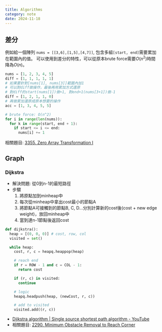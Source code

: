---
title: Algorithms
category: note
date: 2024-11-18
---

## 差分

例如給一個陣列 `nums = [[3,6],[1,5],[4,7]]`, 包含多組`[start, end]`需要累加在範圍內的值。
可以使用到差分的特性，可以從原本brute force需要$O(n^2)$時間降為$O(n)$。

```py
nums = [1, 2, 3, 4, 5]
diff = [1, 1, 1, 1, 1]
# 如果要針對[nums[1], nums[3]]範圍內加1
# 可以對diff做操作，最後再用累加方式還原
# 對diff的start(nums[1])做+1, 對end+1(nums[3+1])做-1
diff = [1, 2, 1, 1, 0]
# 再做累加還原成原本想要的操作
acc = [1, 3, 4, 5, 5]

# brute force: O(n^2)
for i in range(len(nums)):
  for k in range(start, end + 1):
    if start <= i <= end:
      nums[i] += 1
```

相關題目: [3355. Zero Array Transformation I](https://leetcode.com/problems/zero-array-transformation-i/description/)

## Graph

### Dijkstra
- 解決問題: 從0到n-1的最短路徑
- 步驟
  1. 將原點加到minheap中
  2. 每次從minheap中拿出cost最小的節點A
  3. 將節點A可接觸到的節點B, C, D...分別計算新的cost後(cost + new edge weight)，放回minheap中
  4. 當到達n-1節點後返回cost


```py
def dijkstra():
  heap = [(0, 0, 0)] # cost, row, col
  visited = set()

  while heap:
    cost, r, c = heapq.heappop(heap)

    # reach end
    if r = ROW - 1 and c = COL - 1:
      return cost

    if (r, c) in visited:
      continue

    # logic
    heapq.headpush(heap, (newCost, r, c))

    # add to visited
    visited.add((r, c))
```

- [Dijkstra algorithm | Single source shortest path algorithm - YouTube](https://www.youtube.com/watch?v=Sj5Z-jaE2x0)
- 相關題目: [2290. Minimum Obstacle Removal to Reach Corner](https://leetcode.com/problems/minimum-obstacle-removal-to-reach-corner/description/)
